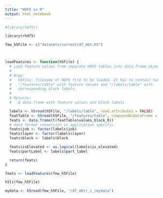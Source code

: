 ```yaml
---
title: "HDF5 in R"
output: html_notebook
---
```


```r
#library(hdf5r)

library(rhdf5)
```

```r

few_h5File <- c("datasets/current/df_mbt.h5")



loadFeatures <- function(h5File) {
  # Load feature values from separate HDF5 tables into data.frame object
  #
  # Args:
  #   h5File: filename of HDF5 file to be loaded. It has to contain two tables:
  #   "/features/table" with feature values and "/labels/table" with
  #   corresponding block labels.
  #
  # Returns:
  #   A data.frame with feature values and block labels

  labels <- h5read(h5File, "/labels/table", read.attributes = FALSE)
  featTable <- h5read(h5File, "/features/table", compoundAsDataFrame = FALSE)
  feats <- data.frame(t(featTable$values_block_0))
  # data format conversion is application specific 
  feats$job <- factor(labels$job)
  feats$layer <- factor(labels$layer)
  feats$block <- labels$block

  feats$isElevated <- as.logical(labels$is_elevated)
  feats$partLabel <- labels$part_label

  return(feats)
}

feats <- loadFeatures(few_h5File)
```
```r
h5ls(few_h5File)
```
```r
mydata <- h5read(few_h5File, "/df_mbt/_i_/mydata")
```